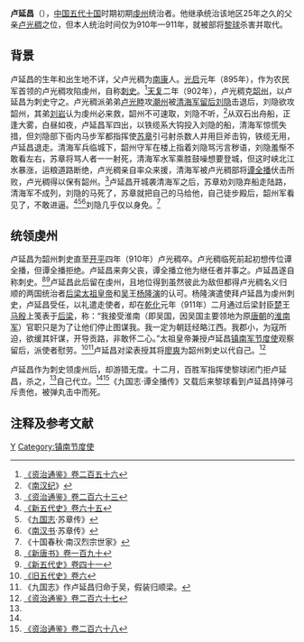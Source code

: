 '''卢延昌'''（{{bd|？||911年|catIdx=L}}），[[中国|中国]][[五代十国|五代十国]]时期初期[[虔州|虔州]]统治者。他继承统治该地区25年之久的父亲[[卢光稠|卢光稠]]之位，但本人统治时间仅为910年—911年，就被部将[[黎球|黎球]]杀害并取代。

== 背景 ==
卢延昌的生年和出生地不详，父卢光稠为[[南康郡|南康]]人。[[光启|光启]]元年（895年），作为农民军首领的卢光稠攻陷虔州，自称[[刺史|刺史]]。<ref>[[:s:資治通鑑/卷256|《资治通鉴》卷二百五十六]]</ref>[[天复_(唐朝)|天复]]二年（902年），卢光稠克[[韶州|韶州]]，以卢延昌为刺史守之。卢光稠派弟弟[[卢光睦|卢光睦]]攻[[潮州_(古代)|潮州]]被[[岭南节度使|清海军]][[留后|留后]][[刘隐|刘隐]]击退后，刘隐欲攻韶州，其弟[[劉龑|刘岩]]认为虔州必来救，韶州不可速取，刘隐不听，<ref>《[[南汉纪|南汉纪]]》</ref>从双石出舟船，正逢大雾，白昼如夜，卢延昌军四出，以铁缆系大钩投入刘隐的船，清海军惊慌失措，但刘隐部下衙内马步军都指挥使[[苏章_(南汉)|苏章]]引弓射杀数人并用巨斧击钩，铁缆无用，卢延昌退走。清海军兵临城下，韶州守军在楼上指着刘隐骂污言秽语，刘隐羞惭不敢看左右，苏章将骂人者一一射死，清海军水军乘胜鼓噪想要登城，但这时峡北江水暴涨，运粮道路断绝，卢光稠亲自率众来援，清海军被卢光稠部将[[谭全播|谭全播]]伏击所败，卢光稠得以保有韶州。<ref name=ZZTJ263>[[:s:資治通鑑/卷263|《资治通鉴》卷二百六十三]]</ref>卢延昌开城袭清海军之后，苏章劝刘隐弃船走陆路，清海军不成列，刘隐的马死了，苏章就把自己的马给他，自己徒步殿后，韶州军看见了，不敢进逼。<ref>[[:s:新五代史/卷65|《新五代史》卷六十五]]</ref><ref>《[[九国志|九国志]]·苏章传》</ref><ref>《[[南汉书|南汉书]]·苏章传》</ref>刘隐几乎仅以身免。<ref>《十国春秋·南汉烈宗世家》</ref>

== 统领虔州 ==
卢延昌为韶州刺史直至[[開平_(年號)|开平]]四年（910年）卢光稠卒。卢光稠临死前起初想传位谭全播，但谭全播拒绝。卢延昌来奔父丧，谭全播立他为继任者并事之。卢延昌遂自称刺史。<ref name=NBT190>[[:s:新唐书/卷190|《新唐书》卷一百九十]]</ref><ref name=NHFD41>[[:s:新五代史/卷41|《新五代史》卷四十一]]</ref>卢延昌此后留在虔州，且地位得到虽然彼此为敌但都得卢光稠名义归顺的两国统治者[[朱温|后梁太祖皇帝]]和[[杨吴|吴]]王[[杨隆演|杨隆演]]的认可。杨隆演遣使拜卢延昌为虔州刺史，卢延昌受任，以礼遣走使者，却在[[乾化|乾化]]元年（911年）二月通过后梁封臣[[马楚|楚]]王[[马殷|马殷]]上笺表于[[后梁|后梁]]，称：“我接受淮南（即吴国，因吴国主要领地为原[[唐朝|唐朝]]的[[淮南节度使|淮南军]]）官职只是为了让他们停止图谋我。我一定为朝廷经略江西。我郡小，为寇所迫，欲缓其奸谋，开导贡路，非敢怀二心。”太祖皇帝兼授卢延昌[[江西观察使|镇南军节度使]]观察留后，派使者慰劳。<ref>[[:s:旧五代史/卷6|《旧五代史》卷六]]</ref><ref>《九国志》作卢延昌归命于吴，假装归顺梁。</ref>卢延昌对梁表授其将[[廖爽|廖爽]]为韶州刺史以代自己。<ref name=ZZTJ267>[[:s:資治通鑑/卷267|《资治通鉴》卷二百六十七]]</ref>

卢延昌作为刺史领虔州后，却游猎无度。十二月，百胜军指挥使黎球闭门拒卢延昌，杀之，<ref name=NBT190/>自己代立。<ref name=NHFD41/><ref name=ZZTJ268>[[:s:資治通鑑/卷268|《资治通鉴》卷二百六十八]]</ref>《九国志·谭全播传》又载后来黎球看到卢延昌持弹弓斥责他，被弹丸击中而死。

== 注释及参考文献 ==
{{reflist}}

{{DEFAULTSORT:L}}
[[Category:卢姓|Y]]
[[Category:镇南节度使|Category:镇南节度使]]